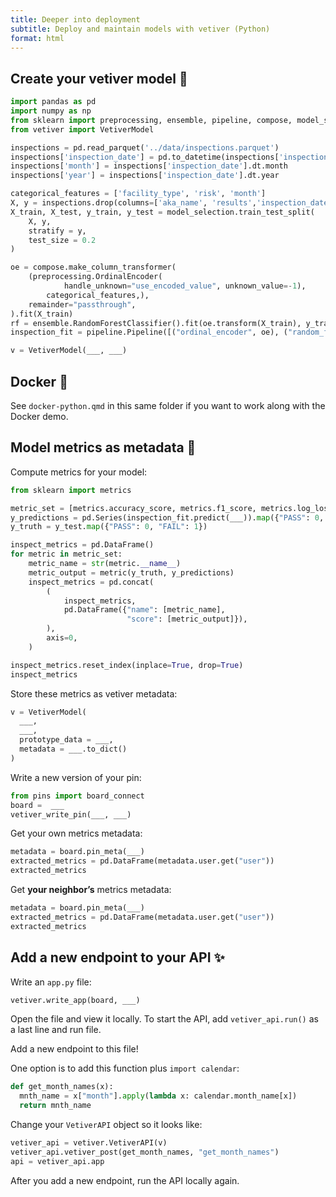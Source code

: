 ```yaml
---
title: Deeper into deployment
subtitle: Deploy and maintain models with vetiver (Python)
format: html
---
```


## Create your vetiver model 🏺

```python
import pandas as pd
import numpy as np
from sklearn import preprocessing, ensemble, pipeline, compose, model_selection
from vetiver import VetiverModel

inspections = pd.read_parquet('../data/inspections.parquet')
inspections['inspection_date'] = pd.to_datetime(inspections['inspection_date'])
inspections['month'] = inspections['inspection_date'].dt.month
inspections['year'] = inspections['inspection_date'].dt.year

categorical_features = ['facility_type', 'risk', 'month']
X, y = inspections.drop(columns=['aka_name', 'results','inspection_date']), inspections['results']
X_train, X_test, y_train, y_test = model_selection.train_test_split(
    X, y,
    stratify = y,
    test_size = 0.2
)

oe = compose.make_column_transformer(
    (preprocessing.OrdinalEncoder(
            handle_unknown="use_encoded_value", unknown_value=-1),
        categorical_features,),
    remainder="passthrough",
).fit(X_train)
rf = ensemble.RandomForestClassifier().fit(oe.transform(X_train), y_train)
inspection_fit = pipeline.Pipeline([("ordinal_encoder", oe), ("random_forest", rf)])

v = VetiverModel(___, ___)
```

## Docker 🐳

See `docker-python.qmd` in this same folder if you want to work along with the Docker demo.

## Model metrics as metadata 🎯

Compute metrics for your model:

```python
from sklearn import metrics

metric_set = [metrics.accuracy_score, metrics.f1_score, metrics.log_loss]
y_predictions = pd.Series(inspection_fit.predict(___)).map({"PASS": 0, "FAIL": 1})
y_truth = y_test.map({"PASS": 0, "FAIL": 1})

inspect_metrics = pd.DataFrame()
for metric in metric_set:
    metric_name = str(metric.__name__)
    metric_output = metric(y_truth, y_predictions)
    inspect_metrics = pd.concat(
        (
            inspect_metrics,
            pd.DataFrame({"name": [metric_name],
                          "score": [metric_output]}),
        ),
        axis=0,
    )

inspect_metrics.reset_index(inplace=True, drop=True)
inspect_metrics
```

Store these metrics as vetiver metadata:

```python
v = VetiverModel(
  ___, 
  ___,
  prototype_data = ___,
  metadata = ___.to_dict()
)
```

Write a new version of your pin:

```python
from pins import board_connect
board =  ___
vetiver_write_pin(___, ___)
```

Get your own metrics metadata:

```python
metadata = board.pin_meta(___)
extracted_metrics = pd.DataFrame(metadata.user.get("user"))
extracted_metrics
```

Get **your neighbor's** metrics metadata:

```python
metadata = board.pin_meta(___)
extracted_metrics = pd.DataFrame(metadata.user.get("user"))
extracted_metrics
```

## Add a new endpoint to your API ✨

Write an `app.py` file:

```python
vetiver.write_app(board, ___)
```

Open the file and view it locally. To start the API, add `vetiver_api.run()` as a last line and run file.

Add a new endpoint to this file! 

One option is to add this function plus `import calendar`:

```python
def get_month_names(x):
  mnth_name = x["month"].apply(lambda x: calendar.month_name[x])
  return mnth_name
```

Change your `VetiverAPI` object so it looks like:

```python
vetiver_api = vetiver.VetiverAPI(v)
vetiver_api.vetiver_post(get_month_names, "get_month_names")
api = vetiver_api.app
```

After you add a new endpoint, run the API locally again.
